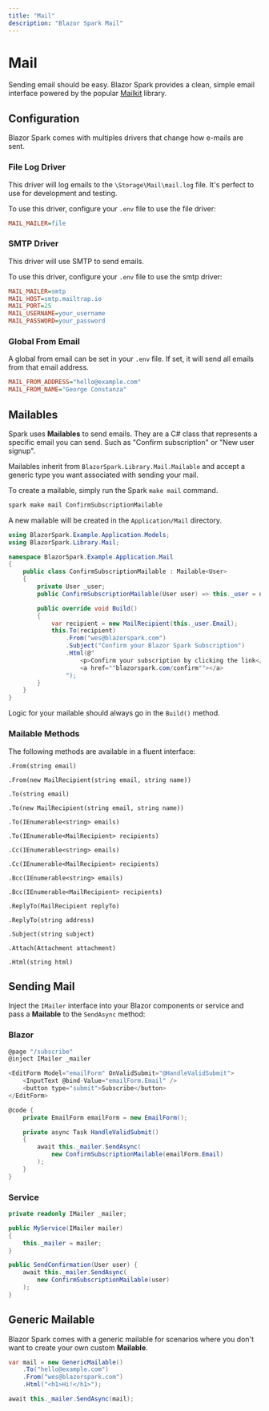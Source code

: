 ```yaml
---
title: "Mail"
description: "Blazor Spark Mail"
---
```


# Mail
Sending email should be easy. Blazor Spark provides a clean, simple email interface powered by the popular [Mailkit](https://github.com/jstedfast/MailKit) library.

## Configuration
Blazor Spark comes with multiples drivers that change how e-mails are sent.

### File Log Driver
This driver will log emails to the `\Storage\Mail\mail.log` file. It's perfect to use for development and testing.

To use this driver, configure your `.env` file to use the file driver:

```ini
MAIL_MAILER=file
```

### SMTP Driver
This driver will use SMTP to send emails.

To use this driver, configure your `.env` file to use the smtp driver:

```ini
MAIL_MAILER=smtp
MAIL_HOST=smtp.mailtrap.io
MAIL_PORT=25
MAIL_USERNAME=your_username
MAIL_PASSWORD=your_password
```

### Global From Email
A global from email can be set in your `.env` file. If set, it will send all emails from that email address.
```ini
MAIL_FROM_ADDRESS="hello@example.com"
MAIL_FROM_NAME="George Constanza"
```

## Mailables
Spark uses **Mailables** to send emails. They are a C# class that represents a specific email you can send. Such as "Confirm subscription" or "New user signup".

Mailables inherit from `BlazorSpark.Library.Mail.Mailable` and accept a generic type you want associated with sending your mail.

To create a mailable, simply run the Spark `make mail` command.

```bash
spark make mail ConfirmSubscriptionMailable
```

A new mailable will be created in the `Application/Mail` directory.

```csharp
using BlazorSpark.Example.Application.Models;
using BlazorSpark.Library.Mail;

namespace BlazorSpark.Example.Application.Mail
{
	public class ConfirmSubscriptionMailable : Mailable<User>
    {
        private User _user;
        public ConfirmSubscriptionMailable(User user) => this._user = user;

        public override void Build()
		{
			var recipient = new MailRecipient(this._user.Email);
			this.To(recipient)
                .From("wes@blazorspark.com")
				.Subject("Confirm your Blazor Spark Subscription")
				.Html(@"
					<p>Confirm your subscription by clicking the link</p>
					<a href=""blazorspark.com/confirm""></a>
				");
		}
	}
}
```

Logic for your mailable should always go in the `Build()` method.

### Mailable Methods
The following methods are available in a fluent interface:

`.From(string email)`

`.From(new MailRecipient(string email, string name))`

`.To(string email)`

`.To(new MailRecipient(string email, string name))`

`.To(IEnumerable<string> emails)`

`.To(IEnumerable<MailRecipient> recipients)`

`.Cc(IEnumerable<string> emails)`

`.Cc(IEnumerable<MailRecipient> recipients)`

`.Bcc(IEnumerable<string> emails)`

`.Bcc(IEnumerable<MailRecipient> recipients)`

`.ReplyTo(MailRecipient replyTo)`

`.ReplyTo(string address)`

`.Subject(string subject)`

`.Attach(Attachment attachment)`

`.Html(string html)`

## Sending Mail
Inject the `IMailer` interface into your Blazor components or service and pass a **Mailable** to the `SendAsync` method:

### Blazor
```csharp
@page "/subscribe"
@inject IMailer _mailer

<EditForm Model="emailForm" OnValidSubmit="@HandleValidSubmit">
    <InputText @bind-Value="emailForm.Email" />
    <button type="submit">Subscribe</button>
</EditForm>

@code {
    private EmailForm emailForm = new EmailForm();

    private async Task HandleValidSubmit()
    {
        await this._mailer.SendAsync(
            new ConfirmSubscriptionMailable(emailForm.Email)
        );
    }
}
```

### Service
```csharp
private readonly IMailer _mailer;

public MyService(IMailer mailer)
{
    this._mailer = mailer;
}

public SendConfirmation(User user) {
    await this._mailer.SendAsync(
        new ConfirmSubscriptionMailable(user)
    );
}
```

## Generic Mailable
Blazor Spark comes with a generic mailable for scenarios where you don't want to create your own custom **Mailable**.
```csharp
var mail = new GenericMailable()
    .To("hello@example.com")
    .From("wes@blazorspark.com")
    .Html("<h1>Hi!</h1>");

await this._mailer.SendAsync(mail);
```
